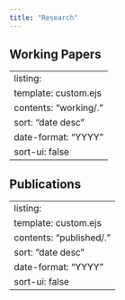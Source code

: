 ```yaml
---
title: "Research"
---
```


## Working Papers

---
listing:
  template: custom.ejs
  contents: "working/."
  sort: "date desc"
  date-format: "YYYY"
  sort-ui: false
---

## Publications

---
listing:
  template: custom.ejs
  contents: "published/."
  sort: "date desc"
  date-format: "YYYY"
  sort-ui: false
---

